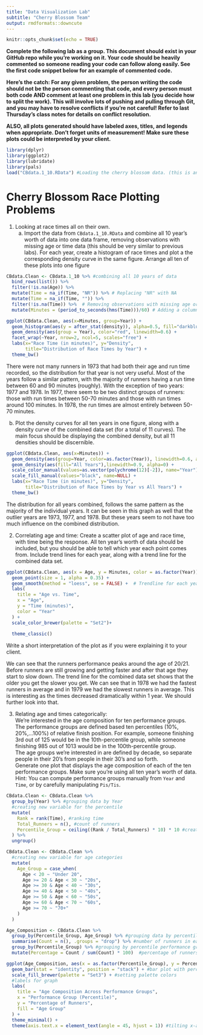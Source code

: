 ```yaml
---
title: "Data Visualization Lab"
subtitle: "Cherry Blossom Team"
output: rmdformats::downcute
---
```

  
```r
knitr::opts_chunk$set(echo = TRUE)
```

**Complete the following lab as a group. This document should exist in your GitHub repo while you're working on it. Your code should be heavily commented so someone reading your code can follow along easily. See the first code snippet below for an example of commented code.**

**Here's the catch: For any given problem, the person writing the code should not be the person commenting that code, and every person must both code AND comment at least one problem in this lab (you decide how to split the work). This will involve lots of pushing and pulling through Git, and you may have to resolve conflicts if you're not careful! Refer to last Thursday's class notes for details on conflict resolution.**

**ALSO, all plots generated should have labeled axes, titles, and legends when appropriate. Don't forget units of measurement! Make sure these plots could be interpreted by your client.**


```r
library(dplyr)
library(ggplot2)
library(lubridate)
library(pals)
load("CBdata.1_10.RData") #Loading the cherry blossom data. (this is an example of a properly commented line of code)
```
# Cherry Blossom Race Plotting Problems

1) Looking at race times all on their own.
    a) Import the data from `CBdata.1_10.RData` and combine all 10 year's worth of data into one data frame, removing observations with missing age or time data (this should be very similar to previous labs). For each year, create a histogram of race times and plot a the corresponding density curve in the same figure. Arrange all ten of these plots into one figure 
    
```r
CBdata.Clean <- CBdata.1_10 %>% #combining all 10 years of data
  bind_rows(list()) %>% 
  filter(!is.na(Age)) %>%
  mutate(Time = na_if(Time, "NR")) %>% # Replacing "NR" with NA
  mutate(Time = na_if(Time, "")) %>%
  filter(!is.na(Time)) %>%  # Removing observations with missing age or time data
  mutate(Minutes = (period_to_seconds(hms(Time)))/60) # Adding a column for time in minutes

ggplot(CBdata.Clean, aes(x=Minutes, group=Year)) +
  geom_histogram(aes(y = after_stat(density)), alpha=0.5, fill="darkblue") +
  geom_density(aes(group = Year), color="red", linewidth=0.6) +
  facet_wrap(~Year, nrow=2, ncol=5, scales="free") +
  labs(x="Race Time (in minutes)", y="Density", 
       title="Distribution of Race Times by Year") +
  theme_bw()
```

There were not many runners in 1973 that had both their age and run time recorded, so the distribution for that year is not very useful. Most of the years follow a similar pattern, with the majority of runners having a run time between 60 and 90 minutes (roughly). With the exception of two years: 1977 and 1978. In 1977, there seem to be two distinct groups of runners: those with run times between 50-70 minutes and those with run times around 100 minutes. In 1978, the run times are almost entirely between 50-70 minutes. 
    
b) Plot the density curves for all ten years in one figure, along with a density curve of the combined data set (for a total of 11 curves). The main focus should be displaying the combined density, but all 11 densities should be discernible.

```r
ggplot(CBdata.Clean, aes(x=Minutes)) +
  geom_density(aes(group=Year, color=as.factor(Year)), linewidth=0.6, alpha=0) +
  geom_density(aes(fill="All Years"),linewidth=0.9, alpha=0) +
  scale_color_manual(values=as.vector(polychrome(12)[-2]), name="Year") +
  scale_fill_manual(values="black", name=NULL) +
  labs(x="Race Time (in minutes)", y="Density", 
       title="Distribution of Race Times by Year vs All Years") +
  theme_bw()
```

The distribution for all years combined, follows the same pattern as the majority of the individual years. It can be seen in this graph as well that the outlier years are 1973, 1977, and 1978. But these years seem to not have too much influence on the combined distribution.
  
2) Correlating age and time: Create a scatter plot of age and race time, with time being the response. All ten year's worth of data should be included, but you should be able to tell which year each point comes from. Include trend lines for each year, along with a trend line for the combined data set.

```r
ggplot(CBdata.Clean, aes(x = Age, y = Minutes, color = as.factor(Year))) +
  geom_point(size = 1, alpha = 0.35) +
  geom_smooth(method = "loess", se = FALSE) +  # Trendline for each year
  labs(
    title = "Age vs. Time",
    x = "Age",
    y = "Time (minutes)",
    color = "Year"
  ) +
  scale_color_brewer(palette = "Set2")+
  
  theme_classic()
```


Write a short interpretation of the plot as if you were explaining it to your client.

We can see that the runners performance peaks around the age of 20/21. Before runners are still growing and getting faster and after that age they start to slow down. The trend line for the combined data set shows that the older you get the slower you get.
We can see that in 1978 we had the fastest runners in average and in 1979 we had the slowest runners in average. This is interesting as the times decreased dramatically within 1 year. We should further look into that.
  
  
3) Relating age and times categorically:  
We're interested in the age composition for ten performance groups. The performance groups are defined based ten percentiles (10%, 20%,...100%) of relative finish position. For example, someone finishing 3rd out of 125 would be in the 10th-percentile group, while someone finishing 985 out of 1013 would be in the 100th-percentile group.  
The age groups we're interested in are defined by decade, so separate people in their 20's from people in their 30's and so forth.  
Generate one plot that displays the age composition of each of the ten performance groups. Make sure you're using all ten year's worth of data.  
Hint: You can compute performance groups manually from `Year` and `Time`, or by carefully manipulating `Pis/Tis`.


```r

CBdata.Clean <- CBdata.Clean %>%
  group_by(Year) %>% #grouping data by Year
  #creating new variable for the percentile
  mutate(
    Rank = rank(Time), #ranking time
    Total_Runners = n(), #count of runners
    Percentile_Group = ceiling((Rank / Total_Runners) * 10) * 10 #creating percentiles (10%, 20%, etc.)
  ) %>%
  ungroup() 

CBdata.Clean <- CBdata.Clean %>%
  #creating new variable for age categories
  mutate(
    Age_Group = case_when(
      Age < 20 ~ "Under 20",
      Age >= 20 & Age < 30 ~ "20s",
      Age >= 30 & Age < 40 ~ "30s",
      Age >= 40 & Age < 50 ~ "40s",
      Age >= 50 & Age < 60 ~ "50s",
      Age >= 60 & Age < 70 ~ "60s",
      Age >= 70 ~ "70+"
    )
  )

Age_Composition <- CBdata.Clean %>%
  group_by(Percentile_Group, Age_Group) %>% #grouping data by percentile and age group
  summarise(Count = n(), .groups = "drop") %>% #number of runners in each percentile/age group
  group_by(Percentile_Group) %>% #grouping by percentile performance group
  mutate(Percentage = Count / sum(Count) * 100)  #percentage of runners in each performance/age group

ggplot(Age_Composition, aes(x = as.factor(Percentile_Group), y = Percentage, fill = Age_Group)) +
  geom_bar(stat = "identity", position = "stack") + #bar plot with percentage on y and performance group on x, colored by age group
  scale_fill_brewer(palette = "Set3") + #setting palette colors
  #labels for graph
  labs(
    title = "Age Composition Across Performance Groups",
    x = "Performance Group (Percentile)",
    y = "Percentage of Runners",
    fill = "Age Group"
  ) +
  theme_minimal() +
  theme(axis.text.x = element_text(angle = 45, hjust = 1)) #tilting x-axis groups
```

